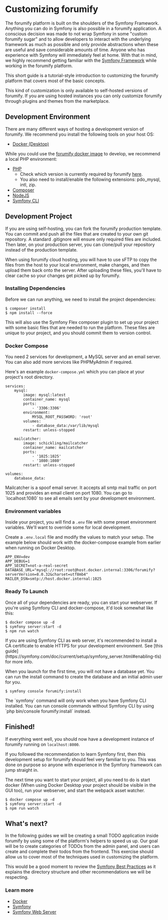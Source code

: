 
# Customizing forumify

The forumify platform is built on the shoulders of the Symfony Framework. Anything you can do in Symfony is also possible in a forumify application.
A conscious decision was made to not wrap Symfony in some "custom forumify sugar" and to allow developers to interact with the underlying framework as much
as possible and only provide abstractions when these are useful and save considerable amounts of time. Anyone who has experience with Symfony will immediately feel at home.
With that in mind, we highly recommend getting familiar with the [Symfony Framework](https://symfony.com/doc/current/index.html) while working in the forumify platform.

This short guide is a tutorial-style introduction to customizing the forumify platform that covers most of the basic concepts.

<Alert severity="warning">
    This kind of customization is only available to self-hosted versions of forumify.
    If you are using hosted instances you can only customize forumify through plugins and themes from the marketplace.
</Alert>

## Development Environment

There are many different ways of hosting a development version of forumify. We recommend you install the following tools on your host OS:

- [Docker (Desktop)](https://www.docker.com/products/docker-desktop/)

While you could use the [forumify docker image](https://hub.docker.com/r/forumify/forumify) to develop, we recommend a local PHP environment:

- [PHP](https://www.php.net/manual/en/install.php)
    - Check which version is currently required by forumify [here](https://github.com/forumify/forumify-platform/blob/master/composer.json).
    - You also need to install/enable the following extensions: pdo_mysql, intl, zip.
- [Composer](https://getcomposer.org/download/)
- [NodeJS](https://nodejs.org/en)
- [Symfony CLI](https://symfony.com/download)

## Development Project

If you are using self-hosting, you can fork the forumify production template.
You can commit and push all the files that are created to your own git repository. A standard .gitignore will ensure only required files are included.
Then later, on your production server, you can clone/pull your repository instead of the production template.

When using forumify cloud hosting, you will have to use sFTP to copy the files from the host to your local environment, make changes, and then upload them back onto the server.
After uploading these files, you'll have to clear cache so your changes get picked up by forumify.

### Installing Dependencies

Before we can run anything, we need to install the project dependencies:
```
$ composer install
$ npm install --force
```

This will also use the Symfony Flex composer plugin to set up your project with some basic files that are needed to run the platform.
These files are unique to your project, and you should commit them to version control.

### Docker Compose

You need 2 services for development, a MySQL server and an email server. You can also add more services like PHPMyAdmin if required.

Here's an example `docker-compose.yml` which you can place at your project's root directory.
```
services:
    mysql:
        image: mysql:latest
        container_name: mysql
        ports:
            - '3306:3306'
        environment:
            MYSQL_ROOT_PASSWORD: 'root'
        volumes:
            - database_data:/var/lib/mysql
        restart: unless-stopped

    mailcatcher:
        image: schickling/mailcatcher
        container_name: mailcatcher
        ports:
            - '1025:1025'
            - '1080:1080'
        restart: unless-stopped

volumes:
    database_data:
```

<Alert severity="info">
    Mailcatcher is a spoof email server. It accepts all smtp mail traffic on port 1025 and provides an email client on port 1080.
    You can go to `localhost:1080` to see all emails sent by your development environment.
</Alert>

### Environment variables

Inside your project, you will find a `.env` file with some preset environment variables. We'll want to override some for local development.

Create a `.env.local` file and modify the values to match your setup. The example below should work with the docker-compose example from earlier when running on Docker Desktop.
```
APP_ENV=dev
APP_DEBUG=1
APP_SECRET=not-a-real-secret
DATABASE_URL="mysql://root:root@host.docker.internal:3306/forumify?serverVersion=8.0.32&charset=utf8mb4"
MAILER_DSN=smtp://host.docker.internal:1025
```

### Ready To Launch

Once all of your dependencies are ready, you can start your webserver. If you're using Symfony CLI and docker-compose, it'd look somewhat like this:
```
$ docker compose up -d
$ symfony server:start -d
$ npm run watch
```

<Alert severity="info">
    If you are using Symfony CLI as web server, it's recommended to install a CA certificate to enable HTTPS for your development environment.
    See [this guide](https://symfony.com/doc/current/setup/symfony_server.html#enabling-tls) for more info.
</Alert>

When you launch for the first time, you will not have a database yet. You can run the install command to create the database and an initial admin user for you.
```
$ symfony console forumify:install
```

<Alert severity="info">
    The `symfony` command will only work when you have Symfony CLI installed.
    You can run console commands without Symfony CLI by using `php bin/console forumify:install` instead.
</Alert>

## Finished!

If everything went well, you should now have a development instance of forumify running on `localhost:8000`.

If you followed the recommendation to learn Symfony first, then this development setup for forumify should feel very familiar to you.
This was done on purpose so anyone with experience in the Symfony framework can jump straight in.

The next time you want to start your project, all you need to do is start docker (When using Docker Desktop your project should be visible in the GUI too),
run your webserver, and start the webpack asset watcher.

```
$ docker compose up -d
$ symfony server:start -d
$ npm run watch
```

## What's next?

In the following guides we will be creating a small TODO application inside forumify by using some of the platform's helpers to speed us up.
Our goal will be to create categories of TODOs from the admin panel, and users can create and complete their todos from the frontend.
This exercise should allow us to cover most of the techniques used in customizing the platform.

This would be a good moment to review the [Symfony Best Practices](https://symfony.com/doc/current/best_practices.html) as it explains the directory structure and other recommendations we will be respecting.

### Learn more
- [Docker](https://docs.docker.com/guides/)
- [Symfony](https://symfony.com/)
- [Symfony Web Server](https://symfony.com/doc/current/setup/symfony_server.html)
